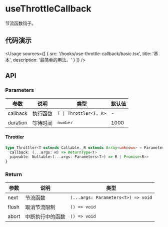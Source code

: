 
# useThrottleCallback

节流函数钩子。

## 代码演示

<Usage
  sources={[
    {
      src: '/hooks/use-throttle-callback/basic.tsx',
      title: '基本',
      description: '最简单的用法。'
    }
  ]}
/>

## API

### Parameters

| 参数     | 说明     | 类型                   | 默认值 |
| -------- | -------- | ---------------------- | ------ |
| callback | 执行函数 | `T \| Throttler<T, R>` | -      |
| duration | 等待时间 | `number`               | 1000   |

#### Throttler

```ts
type Throttler<T extends Callable, R extends Array<unknown> = Parameters<T>> = {
  callback: (...args: R) => ReturnType<T>
  pipeable: Nullable<(...args: Parameters<T>) => R | Promise<R>>
}
```

### Return

| 参数  | 说明             | 类型                               |
| ----- | ---------------- | ---------------------------------- |
| next  | 节流函数         | `(...args: Parameters<T>) => void` |
| flush | 取消节流限制     | `() => void`                       |
| abort | 中断执行中的函数 | `() => void`                       |
